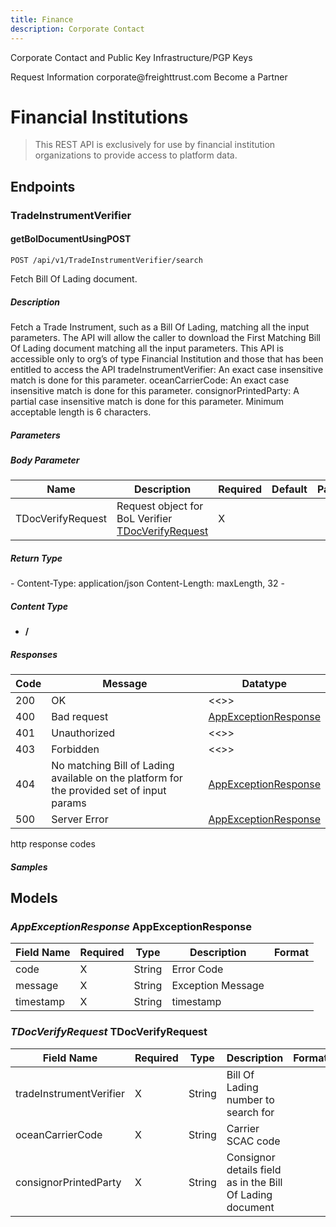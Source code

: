 ```yaml
---
title: Finance
description: Corporate Contact
---
```


<PageDescription>Corporate Contact and Public Key Infrastructure/PGP Keys</PageDescription>
<Title>General Contact</Title> <AnchorLinks small>
  <AnchorLink to='https://freight.page.link/request-information'>Request Information</AnchorLink>
</AnchorLinks> <Title>E-Mail</Title> <AnchorLinks small>
  <AnchorLink to='mailto:corporate@freighttrust.com'>corporate@freighttrust.com</AnchorLink>
</AnchorLinks> <Title>Partners</Title> <AnchorLinks small>
  <AnchorLink to='https://freight.page.link/request-information'>Become a Partner</AnchorLink>
</AnchorLinks> <Title>PKI & PGP</Title>

# Financial Institutions

> This REST API is exclusively for use by financial institution organizations to provide access to platform data.

## Endpoints

### TradeInstrumentVerifier

#### getBolDocumentUsingPOST

`POST /api/v1/TradeInstrumentVerifier/search`

Fetch Bill Of Lading document.

##### Description

Fetch a Trade Instrument, such as a Bill Of Lading, matching all the input parameters. The API will allow the caller to download the First Matching Bill Of Lading document matching all the input parameters. This API is accessible only to org’s of type Financial Institution and those that has been entitled to access the API tradeInstrumentVerifier: An exact case insensitive match is done for this parameter. oceanCarrierCode: An exact case insensitive match is done for this parameter. consignorPrintedParty: A partial case insensitive match is done for this parameter. Minimum acceptable length is 6 characters.

##### Parameters

##### Body Parameter

| Name | Description | Required | Default | Pattern |
| --- | --- | --- | --- | --- |
| TDocVerifyRequest | Request object for BoL Verifier [ TDocVerifyRequest](#TDocVerifyRequest) | X |  |  |

##### Return Type

\- Content-Type: application/json Content-Length: maxLength, 32 \-

##### Content Type

- **/**

##### Responses

| Code | Message | Datatype |
| --- | --- | --- |
| 200 | OK | \<\<\>\> |
| 400 | Bad request | [ AppExceptionResponse](#AppExceptionResponse) |
| 401 | Unauthorized | \<\<\>\> |
| 403 | Forbidden | \<\<\>\> |
| 404 | No matching Bill of Lading available on the platform for the provided set of input params | [ AppExceptionResponse](#AppExceptionResponse) |
| 500 | Server Error | [ AppExceptionResponse](#AppExceptionResponse) |

http response codes

##### Samples

## Models

### _AppExceptionResponse_ AppExceptionResponse

| Field Name | Required | Type   | Description       | Format |
| ---------- | -------- | ------ | ----------------- | ------ |
| code       | X        | String | Error Code        |        |
| message    | X        | String | Exception Message |        |
| timestamp  | X        | String | timestamp         |        |

### _TDocVerifyRequest_ TDocVerifyRequest

| Field Name | Required | Type | Description | Format |
| --- | --- | --- | --- | --- |
| tradeInstrumentVerifier | X | String | Bill Of Lading number to search for |  |
| oceanCarrierCode | X | String | Carrier SCAC code |  |
| consignorPrintedParty | X | String | Consignor details field as in the Bill Of Lading document |  |
